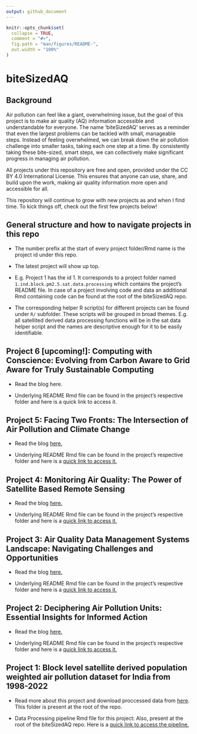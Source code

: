 ```yaml
---
output: github_document
---
```


<!-- README.md is generated from README.Rmd. Please edit that file -->

```r
knitr::opts_chunk$set(
  collapse = TRUE,
  comment = "#>",
  fig.path = "man/figures/README-",
  out.width = "100%"
)
```

# biteSizedAQ

<!-- badges: start -->

<!-- badges: end -->

## Background

Air pollution can feel like a giant, overwhelming issue, but the goal of this project is to make air quality (AQ) information accessible and understandable for everyone. The name 'biteSizedAQ' serves as a reminder that even the largest problems can be tackled with small, manageable steps. Instead of feeling overwhelmed, we can break down the air pollution challenge into smaller tasks, taking each one step at a time. By consistently taking these bite-sized, smart steps, we can collectively make significant progress in managing air pollution.

All projects under this repository are free and open, provided under the CC BY 4.0 International License. This ensures that anyone can use, share, and build upon the work, making air quality information more open and accessible for all.

This repository will continue to grow with new projects as and when I find time. To kick things off, check out the first few projects below!

## General structure and how to navigate projects in this repo

-   The number prefix at the start of every project folder/Rmd name is the project id under this repo.

-   The latest project will show up top.

-   E.g. Project 1 has the id 1. It corresponds to a project folder named `1.ind.block.pm2.5.sat.data.processing` which contains the project's README file. In case of a project involving code and data an additional Rmd containing code can be found at the root of the biteSizedAQ repo.

-   The corresponding helper R script(s) for different projects can be found under `R/` subfolder. These scripts will be grouped in broad themes. E.g. all satellited derived data processing functions will be in the sat data helper script and the names are descriptive enough for it to be easily identifiable.

## Project 6 [upcoming!]: Computing with Conscience: Evolving from Carbon Aware to Grid Aware for Truly Sustainable Computing

-   Read the blog here.

-   Underlying README Rmd file can be found in the project's respective folder and here is a quick link to access it.

## Project 5: Facing Two Fronts: The Intersection of Air Pollution and Climate Change

-   Read the blog [here.](https://github.com/AarshBatra/biteSizedAQ/tree/main/5.aq.climate.change)

-   Underlying README Rmd file can be found in the project's respective folder and here is a [quick link to access it.](https://github.com/AarshBatra/biteSizedAQ/blob/main/5.aq.climate.change/README.Rmd)

## Project 4: Monitoring Air Quality: The Power of Satellite Based Remote Sensing

-   Read the blog [here.](https://github.com/AarshBatra/biteSizedAQ/tree/main/4.aq.remote.sensing)

-   Underlying README Rmd file can be found in the project's respective folder and here is a [quick link to access it.](https://github.com/AarshBatra/biteSizedAQ/blob/main/4.aq.remote.sensing/README.Rmd)

## Project 3: Air Quality Data Management Systems Landscape: Navigating Challenges and Opportunities

-   Read the blog [here.](https://github.com/AarshBatra/biteSizedAQ/tree/main/3.aq.dms)

-   Underlying README Rmd file can be found in the project's respective folder and here is a [quick link to access it.](https://github.com/AarshBatra/biteSizedAQ/blob/main/3.aq.dms/README.Rmd)

## Project 2: Deciphering Air Pollution Units: Essential Insights for Informed Action

-   Read the blog [here.](https://github.com/AarshBatra/biteSizedAQ/tree/main/2.air.pol.units.explainer)

-   Underlying README Rmd file can be found in the project's respective folder and here is a [quick link to access it.](https://github.com/AarshBatra/biteSizedAQ/blob/main/2.air.pol.units.explainer/README.Rmd)

## Project 1: Block level satellite derived population weighted air pollution dataset for India from 1998-2022

-   Read more about this project and download proccessed data from [here](https://github.com/AarshBatra/biteSizedAQ/tree/main/1.ind.block.pm2.5.sat.data.processing). This folder is present at the root of the repo.

-   Data Processing pipeline Rmd file for this project: Also, present at the root of the biteSizedAQ repo. Here is a [quick link to access the pipeline.](https://github.com/AarshBatra/biteSizedAQ/blob/main/1.ind.block.pm2.5.sat.data.processing.Rmd)
